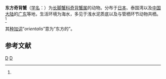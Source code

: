 {{Speciesbox
| taxon = Thaumatoplax orientalis
| binomial_authority = Rathbun, 1909<ref name='id11891'>{{cite web| url =http://www.bioinfo.cn/db05/BjdwSpecies.php?action=view&id=11891| title =东方奇背蟹| work =《中国动物物种编目数据库》| publisher =中国科学院微生物研究所| author =中国科学院动物研究所| accessdate =2009-04-28| deadurl =yes| archiveurl =https://web.archive.org/web/20160305033532/http://www.bioinfo.cn/db05/BjdwSpecies.php?action=view&id=11891| archivedate =2016-03-05}}</ref>
}}

'''东方奇背蟹'''（[[学名|学名]]：{{lang|la|''Thaumatoplax orientalis''}}）为[[长脚蟹科|长脚蟹科]][[奇背蟹属|奇背蟹属]]的动物。分布于[[日本|日本]]、泰国湾以及[[中国大陆|中国大陆]]的[[广东|广东]]等地，生活环境为海水，多见于浅水泥质底以及与管栖环节动物共栖。<ref name='id11891'/>

其[[种加词|种加词]]“''orientalis''”意为“东方的”。

== 参考文献 ==
{{reflist}}

{{螃蟹小作品}}

{{taxonbar}}
[[Category:_1909年描述的动物|D]]
[[Category:奇背蟹属|D]]